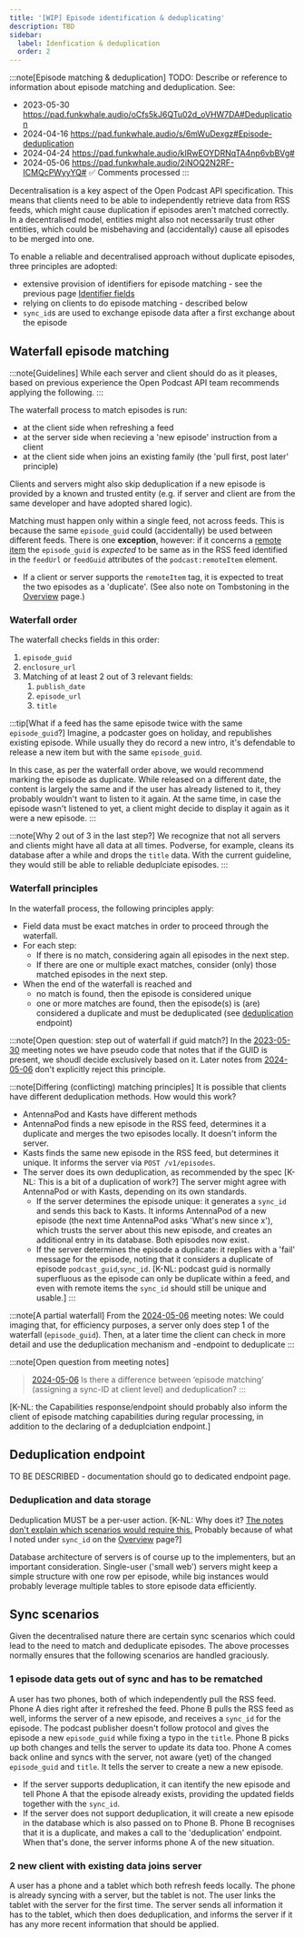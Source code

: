 ```yaml
---
title: '[WIP] Episode identification & deduplicating'
description: TBD
sidebar:
  label: Idenfication & deduplication
  order: 2
---
```


:::note[Episode matching & deduplication]
TODO: Describe or reference to information about episode matching and deduplication. See:
* 2023-05-30 https://pad.funkwhale.audio/oCfs5kJ6QTu02d_oVHW7DA#Deduplication
* 2024-04-16 https://pad.funkwhale.audio/s/6mWuDexgz#Episode-deduplication
* 2024-04-24 https://pad.funkwhale.audio/kIRwEOYDRNqTA4np6vbBVg#
* 2024-05-06 https://pad.funkwhale.audio/2iNOQ2N2RF-ICMQcPWyyYQ# ✅ Comments processed
:::

Decentralisation is a key aspect of the Open Podcast API specification. This means that clients need to be able to independently retrieve data from RSS feeds, which might cause duplication if episodes aren't matched correctly. In a decentralised model, entities might also not necessarily trust other entities, which could be misbehaving and (accidentally) cause all episodes to be merged into one.

To enable a reliable and decentralised approach without duplicate episodes, three principles are adopted:
* extensive provision of identifiers for episode matching - see the previous page [Identifier fields](../#identifier-fields)
* relying on clients to do episode matching - described below
* `sync_id`s are used to exchange episode data after a first exchange about the episode 

## Waterfall episode matching

:::note[Guidelines]
While each server and client should do as it pleases, based on previous experience the Open Podcast API team recommends applying the following.
:::

The waterfall process to match episodes is run:
* at the client side when refreshing a feed
* at the server side when recieving a 'new episode' instruction from a client
* at the client side when joins an existing family (the 'pull first, post later' principle)

Clients and servers might also skip deduplication if a new episode is provided by a known and trusted entity (e.g. if server and client are from the same developer and have adopted shared logic).

Matching must happen only within a single feed, not across feeds. This is because the same `episode_guid` could (accidentally) be used between different feeds. There is one **exception**, however: if it concerns a [remote item](https://github.com/Podcastindex-org/podcast-namespace/blob/main/docs/tags/remote-item.md) the `episode_guid` is *expected* to be same as in the RSS feed identified in the `feedUrl` or `feedGuid` attributes of the `podcast:remoteItem` element.
* If a client or server supports the `remoteItem` tag, it is expected to treat the two episodes as a 'duplicate'. (See also note on Tombstoning in the [Overview](..) page.)

### Waterfall order
The waterfall checks fields in this order:
1. `episode_guid`
2. `enclosure_url`
3. Matching of at least 2 out of 3 relevant fields:
    1. `publish_date`
    2. `episode_url`
    3. `title`

:::tip[What if a feed has the same episode twice with the same `episode_guid`?]
Imagine, a podcaster goes on holiday, and republishes existing episode. While usually they do record a new intro, it's defendable to release a new item but with the same `episode_guid`.

In this case, as per the waterfall order above, we would recommend marking the episode as duplicate. While released on a different date, the content is largely the same and if the user has already listened to it, they probably wouldn't want to listen to it again. At the same time, in case the episode wasn't listened to yet, a client might decide to display it again as it were a new episode.
:::

:::note[Why 2 out of 3 in the last step?]
We recognize that not all servers and clients might have all data at all times. Podverse, for example, cleans its database after a while and drops the `title` data. With the current guideline, they would still be able to reliable deduplciate episodes.
:::

### Waterfall principles
In the waterfall process, the following principles apply:
* Field data must be exact matches in order to proceed through the waterfall.
* For each step:
  * If there is no match, considering again all episodes in the next step.
  * If there are one or multiple exact matches, consider (only) those matched episodes in the next step.
* When the end of the waterfall is reached and
  * no match is found, then the episode is considered unique
  * one or more matches are found, then the episode(s) is (are) considered a duplicate and must be deduplicated (see [deduplication](#deduplication) endpoint)

:::note[Open question: step out of waterfall if guid match?]
In the [2023-05-30](https://pad.funkwhale.audio/oCfs5kJ6QTu02d_oVHW7DA#:~:text=matching%20proposal%20in%20pseudo-code%20(click%20to%20expand)) meeting notes we have pseudo code that notes that if the GUID is present, we shoudl decide exclusively based on it. Later notes from [2024-05-06](https://pad.funkwhale.audio/2iNOQ2N2RF-ICMQcPWyyYQ#:~:text=episode%E2%80%99%20from%20client.-,guid,-Enclosure%20URL) don't explicitly reject this principle.

:::note[Differing (conflicting) matching principles]
It is possible that clients have different deduplication methods. How would this work?
* AntennaPod and Kasts have different methods
* AntennaPod finds a new episode in the RSS feed, determines it a duplicate and merges the two episodes locally. It doesn't inform the server.
* Kasts finds the same new episode in the RSS feed, but determines it unique. It informs the server via `POST /v1/episodes`.
* The server does its own deduplication, as recommended by the spec [K-NL: This is a bit of a duplication of work?] The server might agree with AntennaPod or with Kasts, depending on its own standards.
  * If the server determines the episode unique: it generates a `sync_id` and sends this back to Kasts. It informs AntennaPod of a new episode (the next time AntennaPod asks 'What's new since x'), which trusts the server about this new episode, and creates an additional entry in its database. Both episodes now exist.
  * If the server determines the episode a duplicate: it replies with a 'fail' message for the episode, noting that it considers a duplicate of episode `podcast_guid`,`sync_id`. [K-NL: podcast guid is normally superfluous as the episode can only be duplicate within a feed, and even with remote items the `sync_id` should still be unique and usable.]
:::

:::note[A partial waterfall]
From the [2024-05-06](https://pad.funkwhale.audio/2iNOQ2N2RF-ICMQcPWyyYQ#) meeting notes:
We could imaging that, for efficiency purposes, a server only does step 1 of the waterfall (`episode_guid`). Then, at a later time the client can check in more detail and use the deduplication mechanism and -endpoint to deduplicate
:::

:::note[Open question from meeting notes]
> [2024-05-06](https://pad.funkwhale.audio/2iNOQ2N2RF-ICMQcPWyyYQ#)
> Is there a difference between ‘episode matching’ (assigning a sync-ID at client level) and deduplication?
:::

[K-NL: the Capabilities response/endpoint should probably also inform the client of episode matching capabilities during regular processing, in addition to the declaring of a deduplciation endpoint.]

## Deduplication endpoint

TO BE DESCRIBED - documentation should go to dedicated endpoint page.

### Deduplication and data storage

Deduplication MUST be a per-user action. [K-NL: Why does it? [The notes don't explain which scenarios would require this.](https://pad.funkwhale.audio/kIRwEOYDRNqTA4np6vbBVg#Question-about-how-server-stores-episode-data) Probably because of what I noted under `sync_id` on the [Overview](..#identifier-fields) page?]

Database architecture of servers is of course up to the implementers, but an important consideration. Single-user ('small web') servers might keep a simple structure with one row per episode, while big instances would probably leverage multiple tables to store episode data efficiently.

## Sync scenarios
Given the decentralised nature there are certain sync scenarios which could lead to the need to match and deduplicate episodes. The above processes normally ensures that the following scenarios are handled graciously.

### 1 episode data gets out of sync and has to be rematched
A user has two phones, both of which independently pull the RSS feed. Phone A dies right after it refreshed the feed. Phone B pulls the RSS feed as well, informs the server of a new episode, and receives a `sync_id` for the episode. The podcast publisher doesn't follow protocol and gives the episode a new `episode_guid` while fixing a typo in the `title`. Phone B picks up both changes and tells the server to update its data too. Phone A comes back online and syncs with the server, not aware (yet) of the changed `episode_guid` and `title`. It tells the server to create a new a new episode.
* If the server supports deduplication, it can itentify the new episode and tell Phone A that the episode already exists, providing the updated fields together with the `sync_id`.
* If the server does not support deduplication, it will create a new episode in the database which is also passed on to Phone B. Phone B recognises that it is a duplicate, and makes a call to the 'deduplication' endpoint. When that's done, the server informs phone A of the new situation.

### 2 new client with existing data joins server
A user has a phone and a tablet which both refresh feeds locally. The phone is already syncing with a server, but the tablet is not. The user links the tablet with the server for the first time. The server sends all information it has to the tablet, which then does deduplication, and informs the server if it has any more recent information that should be applied.